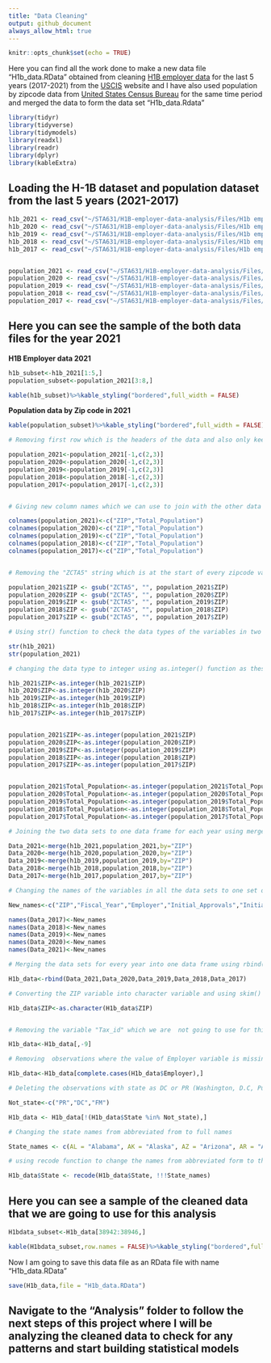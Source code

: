 ```yaml
---
title: "Data Cleaning"
output: github_document
always_allow_html: true
---
```


```r
knitr::opts_chunk$set(echo = TRUE)
```

Here you can find all the work done to make a new data file "H1b_data.RData" obtained from cleaning [H1B employer data](https://www.uscis.gov/tools/reports-and-studies/h-1b-employer-data-hub) for the last 5 years (2017-2021) from the [USCIS](https://www.uscis.gov/) website and I have also used population by zipcode data from [United States Census Bureau](https://data.census.gov/) for the same time period and merged the data to form the data set "H1b_data.Rdata"


```r
library(tidyr)
library(tidyverse)
library(tidymodels)
library(readxl)
library(readr)
library(dplyr)
library(kableExtra)
```


## Loading the H-1B dataset and population dataset from the last 5 years (2021-2017)

```r

h1b_2021 <- read_csv("~/STA631/H1B-employer-data-analysis/Files/H1b employer datafiles/2021.csv",guess_max = 60806,show_col_types = FALSE)
h1b_2020 <- read_csv("~/STA631/H1B-employer-data-analysis/Files/H1b employer datafiles/2020.csv",guess_max = 60806,show_col_types = FALSE)
h1b_2019 <- read_csv("~/STA631/H1B-employer-data-analysis/Files/H1b employer datafiles/2019.csv",guess_max = 60806,show_col_types = FALSE)
h1b_2018 <- read_csv("~/STA631/H1B-employer-data-analysis/Files/H1b employer datafiles/2018.csv",guess_max = 60806,show_col_types = FALSE)
h1b_2017 <- read_csv("~/STA631/H1B-employer-data-analysis/Files/H1b employer datafiles/2017.csv",guess_max = 60806,show_col_types = FALSE)


population_2021 <- read_csv("~/STA631/H1B-employer-data-analysis/Files/Population datafiles/ACSDT5Y2021.B01003-Data.csv",show_col_types = FALSE,col_names = c("Geography","Geographic area name","Estimate total","margin of error","Annotation of margin of error","Annotation of estimate","NA"))
population_2020 <- read_csv("~/STA631/H1B-employer-data-analysis/Files/Population datafiles/ACSDT5Y2020.B01003-Data.csv",show_col_types = FALSE,col_names = c("Geography","Geographic area name","Estimate total","margin of error","Annotation of margin of error","Annotation of estimate","NA"))
population_2019 <- read_csv("~/STA631/H1B-employer-data-analysis/Files/Population datafiles/ACSDT5Y2019.B01003-Data.csv",show_col_types = FALSE,col_names = c("Geography","Geographic area name","Estimate total","margin of error","Annotation of margin of error","Annotation of estimate","NA"))
population_2018 <- read_csv("~/STA631/H1B-employer-data-analysis/Files/Population datafiles/ACSDT5Y2018.B01003-Data.csv",show_col_types = FALSE,col_names = c("Geography","Geographic area name","Estimate total","margin of error","Annotation of margin of error","Annotation of estimate","NA"))
population_2017 <- read_csv("~/STA631/H1B-employer-data-analysis/Files/Population datafiles/ACSDT5Y2017.B01003-Data.csv",show_col_types = FALSE,col_names = c("Geography","Geographic area name","Estimate total","margin of error","Annotation of margin of error","Annotation of estimate","NA"))

```


## Here you can see the sample of the both data files for the year 2021

**H1B Employer data 2021**


```r
h1b_subset<-h1b_2021[1:5,]
population_subset<-population_2021[3:8,]

kable(h1b_subset)%>%kable_styling("bordered",full_width = FALSE)
```


**Population data by Zip code in 2021**

```r
kable(population_subset)%>%kable_styling("bordered",full_width = FALSE)

```




```r
# Removing first row which is the headers of the data and also only keeping the zip code,total_population columns which we are going to use for this analysis

population_2021<-population_2021[-1,c(2,3)]
population_2020<-population_2020[-1,c(2,3)]
population_2019<-population_2019[-1,c(2,3)]
population_2018<-population_2018[-1,c(2,3)]
population_2017<-population_2017[-1,c(2,3)]


# Giving new column names which we can use to join with the other data sets

colnames(population_2021)<-c("ZIP","Total_Population")
colnames(population_2020)<-c("ZIP","Total_Population")
colnames(population_2019)<-c("ZIP","Total_Population")
colnames(population_2018)<-c("ZIP","Total_Population")
colnames(population_2017)<-c("ZIP","Total_Population")


# Removing the "ZCTA5" string which is at the start of every zipcode value in ZIP Variable as it means " Zipcode Tabluation Area"

population_2021$ZIP <- gsub("ZCTA5", "", population_2021$ZIP)
population_2020$ZIP <- gsub("ZCTA5", "", population_2020$ZIP)
population_2019$ZIP <- gsub("ZCTA5", "", population_2019$ZIP)
population_2018$ZIP <- gsub("ZCTA5", "", population_2018$ZIP)
population_2017$ZIP <- gsub("ZCTA5", "", population_2017$ZIP)
```


```r
# Using str() function to check the data types of the variables in two data frames

str(h1b_2021)
str(population_2021)
```


```r
# changing the data type to integer using as.integer() function as these variables are of type character

h1b_2021$ZIP<-as.integer(h1b_2021$ZIP)
h1b_2020$ZIP<-as.integer(h1b_2020$ZIP)
h1b_2019$ZIP<-as.integer(h1b_2019$ZIP)
h1b_2018$ZIP<-as.integer(h1b_2018$ZIP)
h1b_2017$ZIP<-as.integer(h1b_2017$ZIP)


population_2021$ZIP<-as.integer(population_2021$ZIP)
population_2020$ZIP<-as.integer(population_2020$ZIP)
population_2019$ZIP<-as.integer(population_2019$ZIP)
population_2018$ZIP<-as.integer(population_2018$ZIP)
population_2017$ZIP<-as.integer(population_2017$ZIP)


population_2021$Total_Population<-as.integer(population_2021$Total_Population)
population_2020$Total_Population<-as.integer(population_2020$Total_Population)
population_2019$Total_Population<-as.integer(population_2019$Total_Population)
population_2018$Total_Population<-as.integer(population_2018$Total_Population)
population_2017$Total_Population<-as.integer(population_2017$Total_Population)

```


```r
# Joining the two data sets to one data frame for each year using merge() function

Data_2021<-merge(h1b_2021,population_2021,by="ZIP")
Data_2020<-merge(h1b_2020,population_2020,by="ZIP")
Data_2019<-merge(h1b_2019,population_2019,by="ZIP")
Data_2018<-merge(h1b_2018,population_2018,by="ZIP")
Data_2017<-merge(h1b_2017,population_2017,by="ZIP")
```


```r
# Changing the names of the variables in all the data sets to one set of variable names to maintain the consistency and also to merge the Datasets

New_names<-c("ZIP","Fiscal_Year","Employer","Initial_Approvals","Initial_Denials","Continuing_Approvals","Continuing_Denials","NAICS","Tax_id","State","City","Total_population")

names(Data_2017)<-New_names
names(Data_2018)<-New_names
names(Data_2019)<-New_names
names(Data_2020)<-New_names
names(Data_2021)<-New_names

```


```r
# Merging the data sets for every year into one data frame using rbind() function

H1b_data<-rbind(Data_2021,Data_2020,Data_2019,Data_2018,Data_2017)

# Converting the ZIP variable into character variable and using skim() function to explore the data and find any missing values

H1b_data$ZIP<-as.character(H1b_data$ZIP)


# Removing the variable "Tax_id" which we are  not going to use for this analysis

H1b_data<-H1b_data[,-9]
```


```r
# Removing  observations where the value of Employer variable is missing using complete.cases() function

H1b_data<-H1b_data[complete.cases(H1b_data$Employer),]
```


```r
# Deleting the observations with state as DC or PR (Washington, D.C, Puerto Rico) as they are not states in the US map

Not_state<-c("PR","DC","FM")

H1b_data <- H1b_data[!(H1b_data$State %in% Not_state),]
```


```r
# Changing the state names from abbreviated from to full names

State_names <- c(AL = "Alabama", AK = "Alaska", AZ = "Arizona", AR = "Arkansas", CA = "California", CO = "Colorado", CT = "Connecticut", DE = "Delaware", FL = "Florida", GA = "Georgia", HI = "Hawaii", ID = "Idaho", IL = "Illinois", IN = "Indiana", IA = "Iowa", KS = "Kansas", KY = "Kentucky", LA = "Louisiana", ME = "Maine", MD = "Maryland", MA = "Massachusetts", MI = "Michigan", MN = "Minnesota", MS = "Mississippi", MO = "Missouri", MT = "Montana", NE = "Nebraska", NV = "Nevada", NH = "New Hampshire", NJ = "New Jersey", NM = "New Mexico", NY = "New York", NC = "North Carolina", ND = "North Dakota", OH = "Ohio", OK = "Oklahoma", OR = "Oregon", PA = "Pennsylvania", RI = "Rhode Island", SC = "South Carolina", SD = "South Dakota", TN = "Tennessee", TX = "Texas", UT = "Utah", VT = "Vermont", VA = "Virginia", WA = "Washington", WV = "West Virginia", WI = "Wisconsin", WY = "Wyoming")

# using recode function to change the names from abbreviated form to their full names

H1b_data$State <- recode(H1b_data$State, !!!State_names)
```



## Here you can see a sample of the cleaned data that we are going to use for this analysis


```r
H1bdata_subset<-H1b_data[38942:38946,]

kable(H1bdata_subset,row.names = FALSE)%>%kable_styling("bordered",full_width = FALSE)
```



Now I am going to save this data file as an RData file with name "H1b_data.RData"


```r
save(H1b_data,file = "H1b_data.RData")
```


## Navigate to the "Analysis" folder to follow the next steps of this project where I will be analyzing the cleaned data to check for any patterns and start building statistical models
